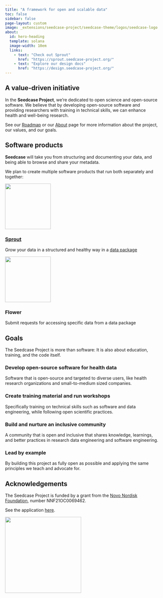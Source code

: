 ```yaml
---
title: "A framework for open and scalable data"
toc: false
sidebar: false
page-layout: custom
image: _extensions/seedcase-project/seedcase-theme/logos/seedcase-logo.svg
about:
  id: hero-heading
  template: solana
  image-width: 10em
  links:
    - text: "Check out Sprout"
      href: "https://sprout.seedcase-project.org/"
    - text: "Explore our design docs"
      href: "https://design.seedcase-project.org/"
---
```


:::: landing-page-block
::: {#hero-heading}
:::
::::

::::: hero-banner
:::: landing-page-block
::: hero-text
## A value-driven initiative

In the **Seedcase Project**, we're dedicated to open science and
open-source software. We believe that by developing open-source software
and providing researchers with training in technical skills, we can
enhance health and well-being research.

See our [Roadmap](/roadmap/index.qmd) or our [About](about/index.qmd)
page for more information about the project, our values, and our goals.
:::
::::
:::::

:::::: landing-page-block
## Software products

**Seedcase** will take you from structuring and documenting your data,
and being able to browse and share your metadata.

We plan to create multiple software products that run both separately
and together:

::::: grid
::: {.g-col-6 .text-center}
![](_extensions/seedcase-project/seedcase-theme/logos/sprout-logo.svg){fig-alt="Sprout logo"
position="center" width="150px"}

### [Sprout](https://sprout.seedcase-project.org/)

Grow your data in a structured and healthy way in a [data
package](https://decisions.seedcase-project.org/why-frictionless-data/)
:::

::: {.g-col-6 .text-center}
![](_extensions/seedcase-project/seedcase-theme/logos/flower-logo.svg){fig-alt="Flower logo"
position="center" width="150px"}

### Flower

Submit requests for accessing specific data from a data package
:::
:::::
::::::

::::: hero-banner
:::: landing-page-block
::: hero-text
## Goals

The Seedcase Project is more than software: It is also about education,
training, and the code itself.

### Develop open-source software for health data

Software that is open-source and targeted to diverse users, like health
research organizations and small-to-medium sized companies.

### Create training material and run workshops

Specifically training on technical skills such as software and data
engineering, while following open scientific practices.

### Build and nurture an inclusive community

A community that is open and inclusive that shares knowledge, learnings,
and better practices in research data engineering and software
engineering.

### Lead by example

By building this project as fully open as possible and applying the same
principles we teach and advocate for.
:::
::::
:::::

:::::: landing-page-block
## Acknowledgements {#acknowledgements}

::::: {layout="[70, 30]"}
::: {#acknowledgements-left}
The Seedcase Project is funded by a grant from the [Novo Nordisk
Foundation](https://novonordiskfonden.dk/en/), number NNF21OC0069462.

See the application
[here](https://seedcase-project.org/about/history/nnf-application).
:::

::: {#acknowledgements-right}
![](_extensions/seedcase-project/seedcase-theme/logos/nnf-logo.png){fig-alt="The Novo Nordisk Foundation logo"
width="250px" fig-align="right"}
:::
:::::
::::::
